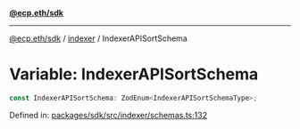[**@ecp.eth/sdk**](../../index.mdx)

***

[@ecp.eth/sdk](/sdk-reference/index.mdx) / [indexer](/sdk-reference/indexer/index.mdx) / IndexerAPISortSchema

# Variable: IndexerAPISortSchema

```ts
const IndexerAPISortSchema: ZodEnum<IndexerAPISortSchemaType>;
```

Defined in: [packages/sdk/src/indexer/schemas.ts:132](https://github.com/ecp-eth/comments-monorepo/blob/main/packages/sdk/src/indexer/schemas.ts#L132)
